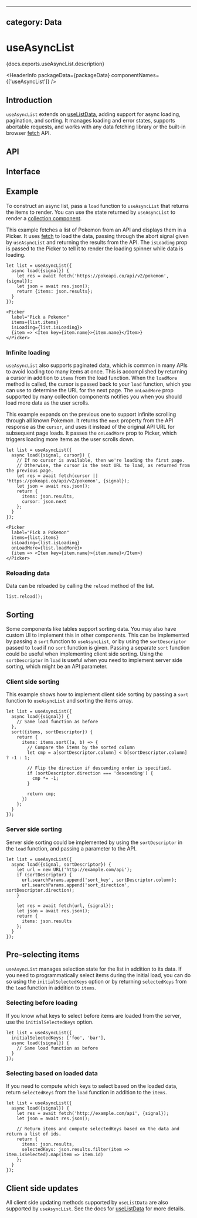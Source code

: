 <!-- Copyright 2020 Adobe. All rights reserved.
This file is licensed to you under the Apache License, Version 2.0 (the "License");
you may not use this file except in compliance with the License. You may obtain a copy
of the License at http://www.apache.org/licenses/LICENSE-2.0
Unless required by applicable law or agreed to in writing, software distributed under
the License is distributed on an "AS IS" BASIS, WITHOUT WARRANTIES OR REPRESENTATIONS
OF ANY KIND, either express or implied. See the License for the specific language
governing permissions and limitations under the License. -->



---
category: Data
---

# useAsyncList

<p>{docs.exports.useAsyncList.description}</p>

<HeaderInfo
  packageData={packageData}
  componentNames={['useAsyncList']} />

## Introduction

`useAsyncList` extends on [useListData](useListData.html), adding support for async loading, pagination, and sorting.
It manages loading and error states, supports abortable requests, and works with any data fetching library or the built-in
browser [fetch](https://developer.mozilla.org/en-US/docs/Web/API/Fetch_API) API.

## API

<FunctionAPI function={docs.exports.useAsyncList} links={docs.links} />

## Interface

<ClassAPI links={docs.links} class={docs.links[docs.exports.useAsyncList.return.base.id]} />

## Example

To construct an async list, pass a `load` function to `useAsyncList` that returns the items to render.
You can use the state returned by `useAsyncList` to render a [collection component](collections.html).

This example fetches a list of Pokemon from an API and displays them in a Picker. It uses 
[fetch](https://developer.mozilla.org/en-US/docs/Web/API/Fetch_API) to load the data, passing through the abort signal
given by `useAsyncList` and returning the results from the API. The `isLoading` prop is passed to the Picker
to tell it to render the loading spinner while data is loading.

```tsx
let list = useAsyncList({
  async load({signal}) {
    let res = await fetch('https://pokeapi.co/api/v2/pokemon', {signal});
    let json = await res.json();
    return {items: json.results};
  }
});

<Picker
  label="Pick a Pokemon"
  items={list.items}
  isLoading={list.isLoading}>
  {item => <Item key={item.name}>{item.name}</Item>}
</Picker>
```

### Infinite loading

`useAsyncList` also supports paginated data, which is common in many APIs to avoid loading too many items at once.
This is accomplished by returning a cursor in addition to `items` from the load function. When the `loadMore` method
is called, the cursor is passed back to your `load` function, which you can use to determine the URL for the next 
page. The `onLoadMore` prop supported by many collection components notifies you when you should load more data 
as the user scrolls.

This example expands on the previous one to support infinite scrolling through all known Pokemon. It returns the
`next` property from the API response as the `cursor`, and uses it instead of the original API URL for subsequent
page loads. It passes the `onLoadMore` prop to Picker, which triggers loading more items as the user scrolls down.

```tsx
let list = useAsyncList({
  async load({signal, cursor}) {
    // If no cursor is available, then we're loading the first page.
    // Otherwise, the cursor is the next URL to load, as returned from the previous page.
    let res = await fetch(cursor || 'https://pokeapi.co/api/v2/pokemon', {signal});
    let json = await res.json();
    return {
      items: json.results,
      cursor: json.next
    };
  }
});

<Picker
  label="Pick a Pokemon"
  items={list.items}
  isLoading={list.isLoading}
  onLoadMore={list.loadMore}>
  {item => <Item key={item.name}>{item.name}</Item>}
</Picker>
```

### Reloading data

Data can be reloaded by calling the `reload` method of the list.

```tsx
list.reload();
```

## Sorting

Some components like tables support sorting data. You may also have custom UI to implement this in other components.
This can be implemented by passing a `sort` function to `useAsyncList`, or by using the `sortDescriptor` passed to
`load` if no `sort` function is given. Passing a separate `sort` function could be useful when implementing client side
sorting. Using the `sortDescriptor` in `load` is useful when you need to implement server side sorting, which might be
an API parameter.

### Client side sorting

This example shows how to implement client side sorting by passing a `sort` function to `useAsyncList` and sorting the
items array.

```tsx
let list = useAsyncList({
  async load({signal}) {
    // Same load function as before
  },
  sort({items, sortDescriptor}) {
    return {
      items: items.sort((a, b) => {
        // Compare the items by the sorted column
        let cmp = a[sortDescriptor.column] < b[sortDescriptor.column] ? -1 : 1;

        // Flip the direction if descending order is specified.
        if (sortDescriptor.direction === 'descending') {
          cmp *= -1;
        }

        return cmp;
      })
    };
  }
});
```

### Server side sorting

Server side sorting could be implemented by using the `sortDescriptor` in the `load` function, and passing a 
parameter to the API.

```tsx
let list = useAsyncList({
  async load({signal, sortDescriptor}) {
    let url = new URL('http://example.com/api');
    if (sortDescriptor) {
      url.searchParams.append('sort_key', sortDescriptor.column);
      url.searchParams.append('sort_direction', sortDescriptor.direction);
    }

    let res = await fetch(url, {signal});
    let json = await res.json();
    return {
      items: json.results
    };
  }
});
```

## Pre-selecting items

`useAsyncList` manages selection state for the list in addition to its data. If you need to programmatically select items
during the initial load, you can do so using the `initialSelectedKeys` option or by returning `selectedKeys` from the
`load` function in addition to `items`.

### Selecting before loading

If you know what keys to select before items are loaded from the server, use the `initialSelectedKeys` option.

```tsx
let list = useAsyncList({
  initialSelectedKeys: ['foo', 'bar'],
  async load({signal}) {
    // Same load function as before
  }
});
```

### Selecting based on loaded data

If you need to compute which keys to select based on the loaded data, return `selectedKeys` from the `load` function
in addition to the `items`.

```tsx
let list = useAsyncList({
  async load({signal}) {
    let res = await fetch('http://example.com/api', {signal});
    let json = await res.json();

    // Return items and compute selectedKeys based on the data and return a list of ids.
    return {
      items: json.results,
      selectedKeys: json.results.filter(item => item.isSelected).map(item => item.id)
    };
  }
});
```

## Client side updates

All client side updating methods supported by `useListData` are also supported by `useAsyncList`.
See the docs for [useListData](useListData.html) for more details.
